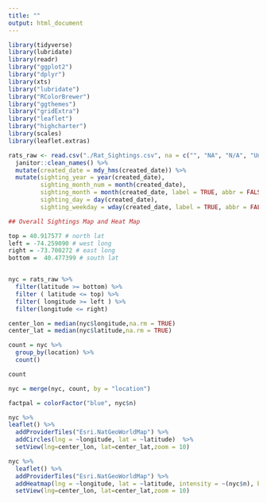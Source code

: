 ```yaml
---
title: ""
output: html_document
---
```



```r
library(tidyverse)
library(lubridate)
library(readr) 
library("ggplot2") 
library("dplyr")
library(xts)
library("lubridate")
library("RColorBrewer")
library("ggthemes")
library("gridExtra")
library("leaflet")
library("highcharter")
library(scales)
library(leaflet.extras)

rats_raw <- read.csv("./Rat_Sightings.csv", na = c("", "NA", "N/A", "Unspecified")) %>%
  janitor::clean_names() %>% 
  mutate(created_date = mdy_hms(created_date)) %>%
  mutate(sighting_year = year(created_date),
         sighting_month_num = month(created_date),
         sighting_month = month(created_date, label = TRUE, abbr = FALSE),
         sighting_day = day(created_date),
         sighting_weekday = wday(created_date, label = TRUE, abbr = FALSE)) 

## Overall Sightings Map and Heat Map

top = 40.917577 # north lat
left = -74.259090 # west long
right = -73.700272 # east long
bottom =  40.477399 # south lat


nyc = rats_raw %>%
  filter(latitude >= bottom) %>%
  filter ( latitude <= top) %>%
  filter( longitude >= left ) %>%
  filter(longitude <= right)

center_lon = median(nyc$longitude,na.rm = TRUE)
center_lat = median(nyc$latitude,na.rm = TRUE)

count = nyc %>%
  group_by(location) %>%
  count()

count 

nyc = merge(nyc, count, by = "location")

factpal = colorFactor("blue", nyc$n)


```

```r

nyc %>%
leaflet() %>% 
  addProviderTiles("Esri.NatGeoWorldMap") %>%
  addCircles(lng = ~longitude, lat = ~latitude)  %>%
  setView(lng=center_lon, lat=center_lat,zoom = 10) 

nyc %>%
  leaflet() %>%
  addProviderTiles("Esri.NatGeoWorldMap") %>%
  addHeatmap(lng = ~longitude, lat = ~latitude, intensity = ~(nyc$n), blur = 20, max = 0.05, radius = 15) %>%
  setView(lng=center_lon, lat=center_lat,zoom = 10)

```

